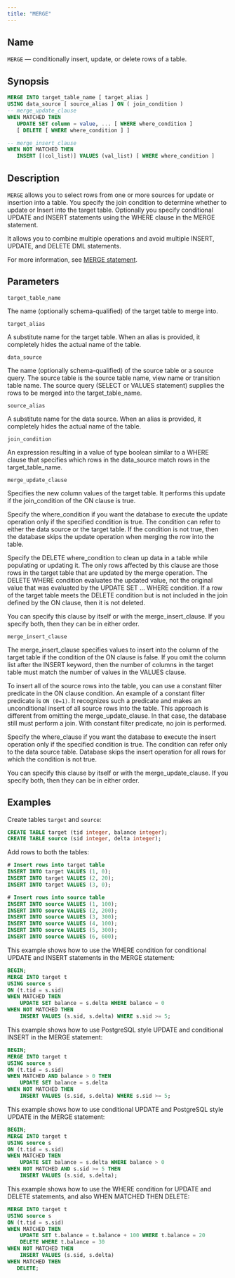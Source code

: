 ```yaml
---
title: "MERGE"
---
```


## Name

`MERGE` &mdash; conditionally insert, update, or delete rows of a table.

## Synopsis

```sql
MERGE INTO target_table_name [ target_alias ]
USING data_source [ source_alias ] ON ( join_condition )
-- merge_update_clause
WHEN MATCHED THEN 
   UPDATE SET column = value, ... [ WHERE where_condition ]
   [ DELETE [ WHERE where_condition ] ]

-- merge_insert_clause
WHEN NOT MATCHED THEN 
   INSERT [(col_list)] VALUES (val_list) [ WHERE where_condition ] 
```

## Description

`MERGE` allows you to select rows from one or more sources for update or insertion into a table. You specify the join condition to determine whether to update or Insert into the target table. Optionally you specify conditional UPDATE and INSERT statements using the WHERE clause in the MERGE statement.

It allows you to combine multiple operations and avoid multiple INSERT, UPDATE, and DELETE DML statements.

For more information, see [MERGE statement](https://www.postgresql.org/docs/current/sql-merge.html).


## Parameters

`target_table_name`

 The name (optionally schema-qualified) of the target table to merge into.

`target_alias`

 A substitute name for the target table. When an alias is provided, it completely hides the actual name of the table.

`data_source`

 The name (optionally schema-qualified) of the source table or a source query. The source table is the source table name, view name or transition table name. The source query (SELECT or VALUES statement) supplies the rows to be merged into the target_table_name.

`source_alias`

 A substitute name for the data source. When an alias is provided, it completely hides the actual name of the table.

`join_condition`

 An expression resulting in a value of type boolean similar to a WHERE clause that specifies which rows in the data_source match rows in the target_table_name.

`merge_update_clause`

 Specifies the new column values of the target table. It performs this update if the join_condition of the ON clause is true. 

 Specify the where_condition if you want the database to execute the update operation only if the specified condition is true. The condition can refer to either the data source or the target table. If the condition is not true, then the database skips the update operation when merging the row into the table.

 Specify the DELETE where_condition to clean up data in a table while populating or updating it. The only rows affected by this clause are those rows in the target table that are updated by the merge operation. The DELETE WHERE condition evaluates the updated value, not the original value that was evaluated by the UPDATE SET ... WHERE condition. If a row of the target table meets the DELETE condition but is not included in the join defined by the ON clause, then it is not deleted. 

 You can specify this clause by itself or with the merge_insert_clause. If you specify both, then they can be in either order.

`merge_insert_clause`

 The merge_insert_clause specifies values to insert into the column of the target table if the condition of the ON clause is false. If you omit the column list after the INSERT keyword, then the number of columns in the target table must match the number of values in the VALUES clause.

 To insert all of the source rows into the table, you can use a constant filter predicate in the ON clause condition. An example of a constant filter predicate is `ON (0=1)`. It recognizes such a predicate and makes an unconditional insert of all source rows into the table. This approach is different from omitting the merge_update_clause. In that case, the database still must perform a join. With constant filter predicate, no join is performed.

 Specify the where_clause if you want the database to execute the insert operation only if the specified condition is true. The condition can refer only to the data source table. Database skips the insert operation for all rows for which the condition is not true.

 You can specify this clause by itself or with the merge_update_clause. If you specify both, then they can be in either order.
 

## Examples

Create tables `target` and `source`:

```sql
CREATE TABLE target (tid integer, balance integer);
CREATE TABLE source (sid integer, delta integer);
```

Add rows to both the tables:

```sql
# Insert rows into target table
INSERT INTO target VALUES (1, 0);
INSERT INTO target VALUES (2, 20);
INSERT INTO target VALUES (3, 0);

# Insert rows into source table
INSERT INTO source VALUES (1, 100);
INSERT INTO source VALUES (2, 200);
INSERT INTO source VALUES (3, 300);
INSERT INTO source VALUES (4, 100);
INSERT INTO source VALUES (5, 300);
INSERT INTO source VALUES (6, 600);
```

This example shows how to use the WHERE condition for conditional UPDATE and INSERT statements in the MERGE statement:

```sql
BEGIN;
MERGE INTO target t
USING source s
ON (t.tid = s.sid)
WHEN MATCHED THEN
    UPDATE SET balance = s.delta WHERE balance = 0
WHEN NOT MATCHED THEN
    INSERT VALUES (s.sid, s.delta) WHERE s.sid >= 5;
```

This example shows how to use PostgreSQL style UPDATE and conditional INSERT in the MERGE statement:

```sql
BEGIN;
MERGE INTO target t
USING source s
ON (t.tid = s.sid)
WHEN MATCHED AND balance > 0 THEN
    UPDATE SET balance = s.delta
WHEN NOT MATCHED THEN
    INSERT VALUES (s.sid, s.delta) WHERE s.sid >= 5;
```

This example shows how to use conditional UPDATE and PostgreSQL style UPDATE in the MERGE statement:

```sql
BEGIN;
MERGE INTO target t
USING source s
ON (t.tid = s.sid)
WHEN MATCHED THEN
    UPDATE SET balance = s.delta WHERE balance > 0
WHEN NOT MATCHED AND s.sid >= 5 THEN
    INSERT VALUES (s.sid, s.delta);
```

This example shows how to use the WHERE condition for UPDATE and DELETE statements, and also WHEN MATCHED THEN DELETE:

```sql
MERGE INTO target t
USING source s
ON (t.tid = s.sid)
WHEN MATCHED THEN
    UPDATE SET t.balance = t.balance + 100 WHERE t.balance = 20
    DELETE WHERE t.balance = 30
WHEN NOT MATCHED THEN
    INSERT VALUES (s.sid, s.delta)
WHEN MATCHED THEN
   DELETE;
```